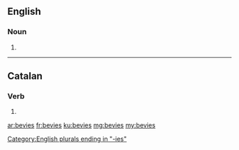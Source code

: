 ==English==

===Noun===
{{head|en}}

# {{plural of|bevy}}

[[Category:English plurals ending in "-ies"]]

----

==Catalan==

===Verb===
{{head|ca|verb form}}

# {{ca-verb form of|p=2|n=sg|t=impf|m=ind|beure}}

[[ar:bevies]]
[[fr:bevies]]
[[ku:bevies]]
[[mg:bevies]]
[[my:bevies]]
